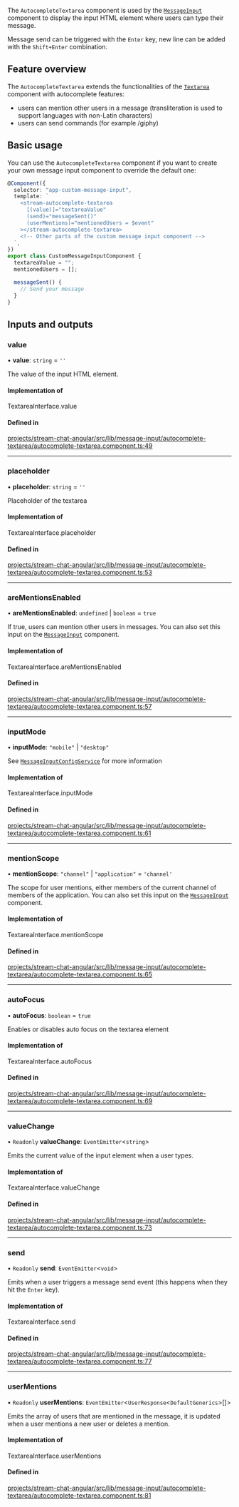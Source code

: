 The `AutocompleteTextarea` component is used by the [`MessageInput`](./MessageInputComponent.mdx) component to display the input HTML element where users can type their message.

Message send can be triggered with the `Enter` key, new line can be added with the `Shift+Enter` combination.

## Feature overview

The `AutocompleteTextarea` extends the functionalities of the [`Textarea`](./TextareaComponent.mdx) component with autocomplete features:

- users can mention other users in a message (transliteration is used to support languages with non-Latin characters)
- users can send commands (for example /giphy)

## Basic usage

You can use the `AutocompleteTextarea` component if you want to create your own message input component to override the default one:

```typescript
@Component({
  selector: "app-custom-message-input",
  template: `
    <stream-autocomplete-textarea
      [(value)]="textareaValue"
      (send)="messageSent()"
      (userMentions)="mentionedUsers = $event"
    ></stream-autocomplete-textarea>
    <!-- Other parts of the custom message input component -->
  `,
})
export class CustomMessageInputComponent {
  textareaValue = "";
  mentionedUsers = [];

  messageSent() {
    // Send your message
  }
}
```

[//]: # "Start of generated content"
## Inputs and outputs 


### value

• **value**: `string` = `''`

The value of the input HTML element.

#### Implementation of

TextareaInterface.value

#### Defined in

[projects/stream-chat-angular/src/lib/message-input/autocomplete-textarea/autocomplete-textarea.component.ts:49](https://github.com/GetStream/stream-chat-angular/blob/906fa914a0bbd274709d8344a0e7700648405650/projects/stream-chat-angular/src/lib/message-input/autocomplete-textarea/autocomplete-textarea.component.ts#L49)

___

### placeholder

• **placeholder**: `string` = `''`

Placeholder of the textarea

#### Implementation of

TextareaInterface.placeholder

#### Defined in

[projects/stream-chat-angular/src/lib/message-input/autocomplete-textarea/autocomplete-textarea.component.ts:53](https://github.com/GetStream/stream-chat-angular/blob/906fa914a0bbd274709d8344a0e7700648405650/projects/stream-chat-angular/src/lib/message-input/autocomplete-textarea/autocomplete-textarea.component.ts#L53)

___

### areMentionsEnabled

• **areMentionsEnabled**: `undefined` \| `boolean` = `true`

If true, users can mention other users in messages. You can also set this input on the [`MessageInput`](./MessageInputComponent.mdx/#inputs-and-outputs) component.

#### Implementation of

TextareaInterface.areMentionsEnabled

#### Defined in

[projects/stream-chat-angular/src/lib/message-input/autocomplete-textarea/autocomplete-textarea.component.ts:57](https://github.com/GetStream/stream-chat-angular/blob/906fa914a0bbd274709d8344a0e7700648405650/projects/stream-chat-angular/src/lib/message-input/autocomplete-textarea/autocomplete-textarea.component.ts#L57)

___

### inputMode

• **inputMode**: ``"mobile"`` \| ``"desktop"``

See [`MessageInputConfigService`](../services/MessageInputConfigService.mdx) for more information

#### Implementation of

TextareaInterface.inputMode

#### Defined in

[projects/stream-chat-angular/src/lib/message-input/autocomplete-textarea/autocomplete-textarea.component.ts:61](https://github.com/GetStream/stream-chat-angular/blob/906fa914a0bbd274709d8344a0e7700648405650/projects/stream-chat-angular/src/lib/message-input/autocomplete-textarea/autocomplete-textarea.component.ts#L61)

___

### mentionScope

• **mentionScope**: ``"channel"`` \| ``"application"`` = `'channel'`

The scope for user mentions, either members of the current channel of members of the application. You can also set this input on the [`MessageInput`](./MessageInputComponent.mdx/#inputs-and-outputs) component.

#### Implementation of

TextareaInterface.mentionScope

#### Defined in

[projects/stream-chat-angular/src/lib/message-input/autocomplete-textarea/autocomplete-textarea.component.ts:65](https://github.com/GetStream/stream-chat-angular/blob/906fa914a0bbd274709d8344a0e7700648405650/projects/stream-chat-angular/src/lib/message-input/autocomplete-textarea/autocomplete-textarea.component.ts#L65)

___

### autoFocus

• **autoFocus**: `boolean` = `true`

Enables or disables auto focus on the textarea element

#### Implementation of

TextareaInterface.autoFocus

#### Defined in

[projects/stream-chat-angular/src/lib/message-input/autocomplete-textarea/autocomplete-textarea.component.ts:69](https://github.com/GetStream/stream-chat-angular/blob/906fa914a0bbd274709d8344a0e7700648405650/projects/stream-chat-angular/src/lib/message-input/autocomplete-textarea/autocomplete-textarea.component.ts#L69)

___

### valueChange

• `Readonly` **valueChange**: `EventEmitter`\<`string`\>

Emits the current value of the input element when a user types.

#### Implementation of

TextareaInterface.valueChange

#### Defined in

[projects/stream-chat-angular/src/lib/message-input/autocomplete-textarea/autocomplete-textarea.component.ts:73](https://github.com/GetStream/stream-chat-angular/blob/906fa914a0bbd274709d8344a0e7700648405650/projects/stream-chat-angular/src/lib/message-input/autocomplete-textarea/autocomplete-textarea.component.ts#L73)

___

### send

• `Readonly` **send**: `EventEmitter`\<`void`\>

Emits when a user triggers a message send event (this happens when they hit the `Enter` key).

#### Implementation of

TextareaInterface.send

#### Defined in

[projects/stream-chat-angular/src/lib/message-input/autocomplete-textarea/autocomplete-textarea.component.ts:77](https://github.com/GetStream/stream-chat-angular/blob/906fa914a0bbd274709d8344a0e7700648405650/projects/stream-chat-angular/src/lib/message-input/autocomplete-textarea/autocomplete-textarea.component.ts#L77)

___

### userMentions

• `Readonly` **userMentions**: `EventEmitter`\<`UserResponse`\<`DefaultGenerics`\>[]\>

Emits the array of users that are mentioned in the message, it is updated when a user mentions a new user or deletes a mention.

#### Implementation of

TextareaInterface.userMentions

#### Defined in

[projects/stream-chat-angular/src/lib/message-input/autocomplete-textarea/autocomplete-textarea.component.ts:81](https://github.com/GetStream/stream-chat-angular/blob/906fa914a0bbd274709d8344a0e7700648405650/projects/stream-chat-angular/src/lib/message-input/autocomplete-textarea/autocomplete-textarea.component.ts#L81)

[//]: # "End of generated content"
